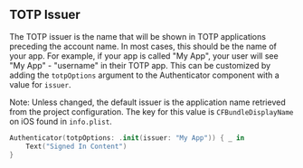 ## TOTP Issuer

The TOTP issuer is the name that will be shown in TOTP applications preceding the account name. In most cases, this should be the name of your app. For example, if your app is called "My App", your user will see "My App" - "username" in their TOTP app. This can be customized by adding the `totpOptions` argument to the Authenticator component with a value for `issuer`. 

Note: Unless changed, the default issuer is the application name retrieved from the project configuration. The key for this value is `CFBundleDisplayName` on iOS found in `info.plist`.

```swift
Authenticator(totpOptions: .init(issuer: "My App")) { _ in
    Text("Signed In Content")
}
```
